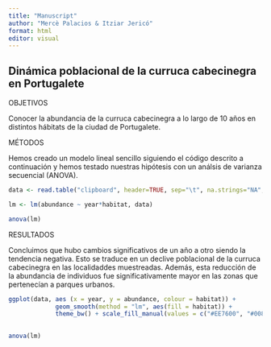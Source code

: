 ```yaml
---
title: "Manuscript"
author: "Mercè Palacios & Itziar Jericó"
format: html
editor: visual
---
```


## Dinámica poblacional de la curruca cabecinegra en Portugalete

OBJETIVOS

Conocer la abundancia de la curruca cabecinegra a lo largo de 10 años en distintos hábitats de la ciudad de Portugalete.

MÉTODOS

Hemos creado un modelo lineal sencillo siguiendo el código descrito a continuación y hemos testado nuestras hipótesis con un análsis de varianza secuencial (ANOVA).

```r

data <- read.table("clipboard", header=TRUE, sep="\t", na.strings="NA", dec=",", strip.white=TRUE)

lm <- lm(abundance ~ year*habitat, data)

anova(lm)
```

RESULTADOS

Concluimos que hubo cambios significativos de un año a otro siendo la tendencia negativa. Esto se traduce en un declive poblacional de la curruca cabecinegra en las localidaddes muestreadas. Además, esta reducción de la abundancia de individuos fue significativamente mayor en las zonas que pertenecían a parques urbanos.

```r

ggplot(data, aes (x = year, y = abundance, colour = habitat)) +
             geom_smooth(method = "lm", aes(fill = habitat)) +               
             theme_bw() + scale_fill_manual(values = c("#EE7600", "#00868B")) + scale_colour_manual(values = c("#EE7600", "#00868B"))         
   
```

```r

anova(lm)

```
